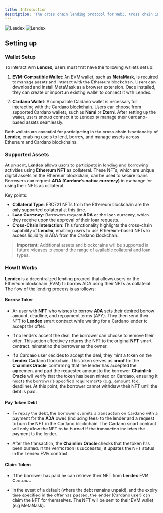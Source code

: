 ```yaml
---
title: Introduction
description: 'The cross chain lending protocol for Web3. Cross chain interoperability and liquidity growth. ⚡️ LEND your assets from ETH to ADA securely!'
---
```


<img
  className="block dark:hidden"
  src="/images/hero.png"
  alt="Lendex"
/>
<img
  className="hidden dark:block"
  src="/images/hero.png"
  alt="Lendex"
/>

## Setting up

### Wallet Setup

To interact with **Lendex**, users must first have the following wallets set up:

1. **EVM-Compatible Wallet**: An EVM wallet, such as **MetaMask**, is required to manage assets and interact with the Ethereum blockchain. Users can download and install MetaMask as a browser extension. Once installed, they can create or import an existing wallet to connect it with Lendex.

2. **Cardano Wallet**: A compatible Cardano wallet is necessary for interacting with the Cardano blockchain. Users can choose from supported Cardano wallets, such as **Nami** or **Eternl**. After setting up the wallet, users should connect it to Lendex to manage their Cardano-based assets seamlessly.

Both wallets are essential for participating in the cross-chain functionality of **Lendex**, enabling users to lend, borrow, and manage assets across Ethereum and Cardano blockchains.


### Supported Assets

At present, **Lendex** allows users to participate in lending and borrowing activities using **Ethereum NFT** as collateral. These NFTs, which are unique digital assets on the Ethereum blockchain, can be used to secure loans. Borrowers can request **ADA (Cardano’s native currency)** in exchange for using their NFTs as collateral.

Key points:
- **Collateral Type**: ERC721 NFTs from the Ethereum blockchain are the only supported collateral at this time.
- **Loan Currency**: Borrowers request **ADA** as the loan currency, which they receive upon the approval of their loan requests.
- **Cross-Chain Interaction**: This functionality highlights the cross-chain capability of **Lendex**, enabling users to use Ethereum-based NFTs to access liquidity in ADA from the Cardano blockchain.

> **Important**: Additional assets and blockchains will be supported in future releases to expand the range of available collateral and loan types.

### How It Works

**Lendex** is a decentralized lending protocol that allows users on the Ethereum blockchain (EVM) to borrow ADA using their NFTs as collateral. The flow of the lending process is as follows:

#### Borrow Token

- An user with **NFT** who wishes to borrow **ADA** sets their desired borrow amount, deadline, and repayment terms (APY). They then send their NFT to **Lendex** smart contract while waiting for a Cardano lender to accept the offer.

- If no lenders accept the deal, the borrower can choose to remove their offer. This action effectively returns the NFT to the original **NFT** smart contract, reinstating the borrower as the owner.

- If a Cardano user decides to accept the deal, they mint a token on the **Lendex** Cardano blockchain. This token serves as **proof** for the **Chainlink Oracle**, confirming that the lender has accepted the agreement and paid the requested amount to the borrower. **Chainlink Oracle** will verify that the token has been minted on Cardano, ensuring it meets the borrower’s specified requirements (e.g., amount, fee, deadline). At this point, the borrower cannot withdraw their NFT until the debt is paid.

#### Pay Token Debt

- To repay the debt, the borrower submits a transaction on Cardano with a payment for the **ADA** owed (including fees) to the lender and a request to burn the NFT in the Cardano blockchain. The Cardano smart contract will only allow the NFT to be burned if the transaction includes the payment to the lender.

- After the transaction, the **Chainlink Oracle** checks that the token has been burned. If the verification is successful, it updates the NFT status in the Lendex EVM contract.

#### Claim Token

- If the borrower has paid he can retrieve their NFT from **Lendex** EVM Contract.

- In the event of a default (where the debt remains unpaid), and the expiry time specified in the offer has passed, the lender (Cardano user) can claim the NFT for themselves. The NFT will be sent to their EVM wallet (e.g MetaMask).


